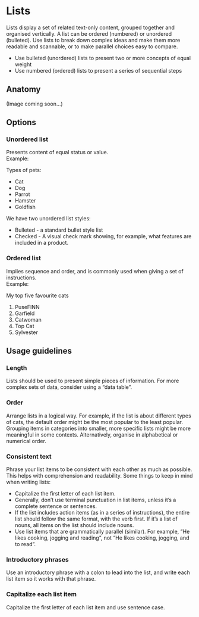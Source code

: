 # Lists

Lists display a set of related text-only content, grouped together and organised vertically. A list can be ordered (numbered) or unordered (bulleted). Use lists to break down complex ideas and make them more readable and scannable, or to make parallel choices easy to compare.

- Use bulleted (unordered) lists to present two or more concepts of equal weight
- Use numbered (ordered) lists to present a series of sequential steps

<TableOfContents />

## Anatomy

(Image coming soon...)

## Options

### Unordered list

Presents content of equal status or value.  
Example:

Types of pets:

- Cat
- Dog
- Parrot
- Hamster
- Goldfish

We have two unordered list styles:

- Bulleted - a standard bullet style list
- Checked - A visual check mark showing, for example, what features are included in a product.

### Ordered list

Implies sequence and order, and is commonly used when giving a set of instructions.  
Example:

My top five favourite cats

1.  PuseFINN
2.  Garfield
3.  Catwoman
4.  Top Cat
5.  Sylvester

## Usage guidelines

### Length

Lists should be used to present simple pieces of information. For more complex sets of data, consider using a “data table”.

### Order

Arrange lists in a logical way. For example, if the list is about different types of cats, the default order might be the most popular to the least popular. Grouping items in categories into smaller, more specific lists might be more meaningful in some contexts. Alternatively, organise in alphabetical or numerical order.

### Consistent text

Phrase your list items to be consistent with each other as much as possible. This helps with comprehension and readability.
Some things to keep in mind when writing lists:

- Capitalize the first letter of each list item.
- Generally, don’t use terminal punctuation in list items, unless it’s a complete sentence or sentences.
- If the list includes action items (as in a series of instructions), the entire list should follow the same format, with the verb first. If it’s a list of nouns, all items on the list should include nouns.
- Use list items that are grammatically parallel (similar). For example, “He likes cooking, jogging and reading”, not “He likes cooking, jogging, and to read”.

### Introductory phrases

Use an introductory phrase with a colon to lead into the list, and write each list item so it works with that phrase.

### Capitalize each list item

Capitalize the first letter of each list item and use sentence case.
